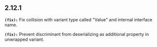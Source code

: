## 2.12.1
**`(fix):`** Fix collision with variant type called "Value" and internal interface name.


**`(fix):`** Prevent discriminant from deserializing as additional property in unwrapped variant.


